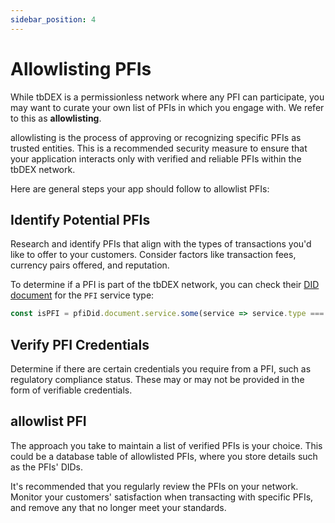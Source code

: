 ```yaml
---
sidebar_position: 4
---
```


# Allowlisting PFIs

While tbDEX is a permissionless network where any PFI can participate, you may want to curate your own list of PFIs in which you engage with. We refer to this as **allowlisting**.

allowlisting is the process of approving or recognizing specific PFIs as trusted entities. 
This is a recommended security measure to ensure that your application interacts only with verified and reliable PFIs within the tbDEX network.


Here are general steps your app should follow to allowlist PFIs:

## Identify Potential PFIs
Research and identify PFIs that align with the types of transactions you'd like to offer to your customers.
Consider factors like transaction fees, currency pairs offered, and reputation.

To determine if a PFI is part of the tbDEX network, you can check their [DID document](/docs/web5/learn/did_document) for the `PFI` service type:

```js
const isPFI = pfiDid.document.service.some(service => service.type === 'PFI');
```


## Verify PFI Credentials
Determine if there are certain credentials you require from a PFI, such as regulatory compliance status. 
These may or may not be provided in the form of verifiable credentials.

## allowlist PFI
The approach you take to maintain a list of verified PFIs is your choice. 
This could be a database table of allowlisted PFIs, where you store details such as the PFIs' DIDs.

It's recommended that you regularly review the PFIs on your network.
Monitor your customers' satisfaction when transacting with specific PFIs, and remove any that no longer meet your standards.